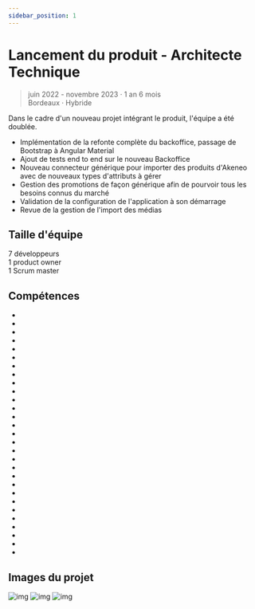 ```yaml
---
sidebar_position: 1
---
```


# Lancement du produit - Architecte Technique

> juin 2022 - novembre 2023 · 1 an 6 mois
> \
> Bordeaux · Hybride

Dans le cadre d'un nouveau projet intégrant le produit, l'équipe a été doublée.

- Implémentation de la refonte complète du backoffice, passage de Bootstrap à Angular Material
- Ajout de tests end to end sur le nouveau Backoffice
- Nouveau connecteur générique pour importer des produits d'Akeneo avec de nouveaux types d'attributs à gérer
- Gestion des promotions de façon générique afin de pourvoir tous les besoins connus du marché
- Validation de la configuration de l'application à son démarrage
- Revue de la gestion de l'import des médias

## Taille d'équipe

7 développeurs\
1 product owner\
1 Scrum master

## Compétences

- <Skill name="ElasticSearch" />
- <Skill name="Node.js" />
- <Skill name="TypeScript" highlight={true} />
- <Skill name="Playwright" highlight={true} />
- <Skill name="Angular"  />
- <Skill name="RabbitMQ" />
- <Skill name="MongoDB" highlight={true} />
- <Skill name="Architecture Micro Services" />
- <Skill name="Angular Material"  />
- <Skill name="Linux" />
- <Skill name="REST" />
- <Skill name="Grafana" />
- <Skill name="Newman" />
- <Skill name="Express.js" />
- <Skill name="JavaScript" />
- <Skill name="Yarn" />
- <Skill name="Docker" />
- <Skill name="JIRA" />
- <Skill name="Kubernetes" />
- <Skill name="Développement Web agile" />
- <Skill name="Prometheus" />
- <Skill name="Helm" />
- <Skill name="Postman" />
- <Skill name="Scrum" />
- <Skill name="GitLab" />
- <Skill name="Confluence" />
- <Skill name="Mirakl" />
- <Skill name="PlantUML" />
- <Skill name="Méthodes agiles" />

## Images du projet

![img](/img/pages/experiences/neo9/catalogue/portfolio/home.png)
![img](/img/pages/experiences/neo9/catalogue/portfolio/jobs.png)
![img](/img/pages/experiences/neo9/catalogue/portfolio/jobs-timeline-live.gif)
